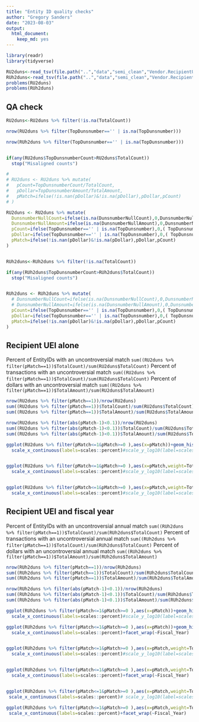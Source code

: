 ```yaml
---
title: "Entity ID quality checks"
author: "Gregory Sanders"
date: "2023-08-03"
output: 
  html_document: 
    keep_md: yes
---
```


```r
library(readr)
library(tidyverse)

RU2duns<-read_tsv(file.path("..","data","semi_clean","Vendor.RecipientUEItopDunsnumber.txt"),na="NULL")
RUh2duns<-read_tsv(file.path("..","data","semi_clean","Vendor.RecipientUEIhistoryTopDunsnumber.txt"),na="NULL")
problems(RU2duns)
problems(RUh2duns)
```

## QA check



```r
RU2duns<-RU2duns %>% filter(!is.na(TotalCount))

nrow(RU2duns %>% filter(TopDunsnumber=='' | is.na(TopDunsnumber)))

nrow(RUh2duns %>% filter(TopDunsnumber=='' | is.na(TopDunsnumber)))


if(any(RU2duns$TopDunsnumberCount>RU2duns$TotalCount))
  stop("Misaligned counts")

# 
# RU2duns <- RU2duns %>% mutate(
#   pCount=TopDunsnumberCount/TotalCount,
#   pDollar=TopDunsnumberAmount/TotalAmount,
#   pMatch=ifelse(!is.nan(pDollar)&!is.na(pDollar),pDollar,pCount)
# )

RU2duns <- RU2duns %>% mutate(
  DunsnumberNullCount=ifelse(is.na(DunsnumberNullCount),0,DunsnumberNullCount),
  DunsnumberNullAmount=ifelse(is.na(DunsnumberNullAmount),0,DunsnumberNullCount),
  pCount=ifelse(TopDunsnumber=='' | is.na(TopDunsnumber),0,( TopDunsnumberCount+DunsnumberNullCount)/TotalCount),
  pDollar=ifelse(TopDunsnumber=='' | is.na(TopDunsnumber),0,( TopDunsnumberAmount+DunsnumberNullAmount)/TotalAmount),
  pMatch=ifelse(!is.nan(pDollar)&!is.na(pDollar),pDollar,pCount)
)


RUh2duns<-RUh2duns %>% filter(!is.na(TotalCount))

if(any(RUh2duns$TopDunsnumberCount>RUh2duns$TotalCount))
  stop("Misaligned counts")


RUh2duns <- RUh2duns %>% mutate(
  # DunsnumberNullCount=ifelse(is.na(DunsnumberNullCount),0,DunsnumberNullCount),
  # DunsnumberNullAmount=ifelse(is.na(DunsnumberNullAmount),0,DunsnumberNullCount),
  pCount=ifelse(TopDunsnumber=='' | is.na(TopDunsnumber),0,( TopDunsnumberCount)/TotalCount),#DunsnumberNullCount
  pDollar=ifelse(TopDunsnumber=='' | is.na(TopDunsnumber),0,( TopDunsnumberAmount)/TotalAmount),#+DunsnumberNullAmount
  pMatch=ifelse(!is.nan(pDollar)&!is.na(pDollar),pDollar,pCount)
)

```

## Recipient UEI alone

Percent of EntityIDs with an uncontroversial match `sum((RU2duns %>% filter(pMatch==1))$TotalCount)/sum(RU2duns$TotalCount)`
Percent of transactions with an uncontroversial match `sum((RU2duns %>% filter(pMatch==1))$TotalCount)/sum(RU2duns$TotalCount)`
Percent of dollars with an uncontroversial match `sum((RU2duns %>% filter(pMatch==1))$TotalAmount)/sum(RU2duns$TotalAmount)`

```r

nrow(RU2duns %>% filter(pMatch==1))/nrow(RU2duns)
sum((RU2duns %>% filter(pMatch==1))$TotalCount)/sum(RU2duns$TotalCount)
sum((RU2duns %>% filter(pMatch==1))$TotalAmount)/sum(RU2duns$TotalAmount)

nrow(RU2duns %>% filter(abs(pMatch-1)<0.1))/nrow(RU2duns)
sum((RU2duns %>% filter(abs(pMatch-1)<0.1))$TotalCount)/sum(RU2duns$TotalCount)
sum((RU2duns %>% filter(abs(pMatch-1)<0.1))$TotalAmount)/sum(RU2duns$TotalAmount)

ggplot(RU2duns %>% filter(pMatch<=1&pMatch>=0 ),aes(x=pMatch))+geom_histogram()+coord_cartesian(xlim=c(0,1))+
  scale_x_continuous(labels=scales::percent)#scale_y_log10(label=scales::comma)+


ggplot(RU2duns %>% filter(pMatch<=1&pMatch>=0 ),aes(x=pMatch,weight=TotalCount))+geom_histogram()+coord_cartesian(xlim=c(0,1))+
  scale_x_continuous(labels=scales::percent)#scale_y_log10(label=scales::comma)


ggplot(RU2duns %>% filter(pMatch<=1&pMatch>=0 ),aes(x=pMatch,weight=TotalAmount))+geom_histogram()+coord_cartesian(xlim=c(0,1))+
  scale_x_continuous(labels=scales::percent)#scale_y_log10(label=scales::comma)
```



## Recipient UEI and fiscal year

Percent of EntityIDs with an uncontroversial annual match `sum((RUh2duns %>% filter(pMatch==1))$TotalCount)/sum(RUh2duns$TotalCount)`
Percent of transactions with an uncontroversial annual match `sum((RUh2duns %>% filter(pMatch==1))$TotalCount)/sum(RUh2duns$TotalCount)`
Percent of dollars with an uncontroversial annual match `sum((RUh2duns %>% filter(pMatch==1))$TotalAmount)/sum(RUh2duns$TotalAmount)`


```r

nrow(RUh2duns %>% filter(pMatch==1))/nrow(RUh2duns)
sum((RUh2duns %>% filter(pMatch==1))$TotalCount)/sum(RUh2duns$TotalCount)
sum((RUh2duns %>% filter(pMatch==1))$TotalAmount)/sum(RUh2duns$TotalAmount)

nrow(RUh2duns %>% filter(abs(pMatch-1)<0.1))/nrow(RUh2duns)
sum((RUh2duns %>% filter(abs(pMatch-1)<0.1))$TotalCount)/sum(RUh2duns$TotalCount)
sum((RUh2duns %>% filter(abs(pMatch-1)<0.1))$TotalAmount)/sum(RUh2duns$TotalAmount)

ggplot(RUh2duns %>% filter(pMatch<=1&pMatch>=0 ),aes(x=pMatch))+geom_histogram()+coord_cartesian(xlim=c(0,1))+
  scale_x_continuous(labels=scales::percent)#scale_y_log10(label=scales::comma)

ggplot(RUh2duns %>% filter(pMatch<=1&pMatch>=0 ),aes(x=pMatch))+geom_histogram()+coord_cartesian(xlim=c(0,1))+
  scale_x_continuous(labels=scales::percent)+facet_wrap(~Fiscal_Year)


ggplot(RUh2duns %>% filter(pMatch<=1&pMatch>=0 ),aes(x=pMatch,weight=TotalCount))+geom_histogram()+coord_cartesian(xlim=c(0,1))+
  scale_x_continuous(labels=scales::percent)#scale_y_log10(label=scales::comma)+


ggplot(RUh2duns %>% filter(pMatch<=1&pMatch>=0 ),aes(x=pMatch,weight=TotalCount))+geom_histogram()+coord_cartesian(xlim=c(0,1))+
  scale_x_continuous(labels=scales::percent)+facet_wrap(~Fiscal_Year)


ggplot(RUh2duns %>% filter(pMatch<=1&pMatch>=0 ),aes(x=pMatch,weight=TotalAmount))+geom_histogram()+coord_cartesian(xlim=c(0,1))+
 scale_x_continuous(labels=scales::percent)# scale_y_log10(label=scales::comma)+

ggplot(RUh2duns %>% filter(pMatch<=1&pMatch>=0 ),aes(x=pMatch,weight=TotalAmount))+geom_histogram()+coord_cartesian(xlim=c(0,1))+
 scale_x_continuous(labels=scales::percent)+facet_wrap(~Fiscal_Year)
```
